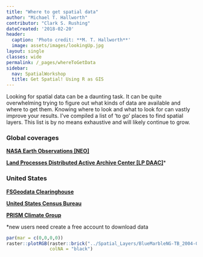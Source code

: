 ```yaml
---
title: "Where to get spatial data"
author: "Michael T. Hallworth"
contributor: "Clark S. Rushing"
dateCreated: '2018-02-20'
header:
  caption: 'Photo credit: **M. T. Hallworth**'
  image: assets/images/lookingUp.jpg
layout: single
classes: wide
permalink: /_pages/whereToGetData
sidebar:
  nav: SpatialWorkshop
  title: Get Spatial! Using R as GIS
---
```


Looking for spatial data can be a daunting task. It can be quite overwhelming trying to figure out what kinds of data are available and where to get them. Knowing where to look and what to look for can vastly improve your results. I've compiled a list of 'to go' places to find spatial layers. This list is by no means exhaustive and will likely continue to grow. 

<h3>Global coverages</h3>
<a href="https://neo.sci.gsfc.nasa.gov/" target="_blank">**NASA Earth Observations [NEO]**</a>

<a href="https://lpdaac.usgs.gov/data_access/data_pool" target="_blank">**Land Processes Distributed Active Archive Center [LP DAAC]**</a>*

<h3>United States</h3>
<a href="https://data.fs.usda.gov/geodata/edw/datasets.php" target="_blank">**FSGeodata Clearinghouse**</a>

<a href="https://www.census.gov/geo/maps-data/data/tiger.html" target="_blank">**United States Census Bureau**</a>

<a href="http://prism.oregonstate.edu/" target = "_blank"> **PRISM Climate Group**</a>

*new users need create a free account to download data 

```r
par(mar = c(0,0,0,0))
raster::plotRGB(raster::brick("../Spatial_Layers/BlueMarbleNG-TB_2004-09-01_rgb_3600x1800.TIFF"),
                colNA = "black")

```